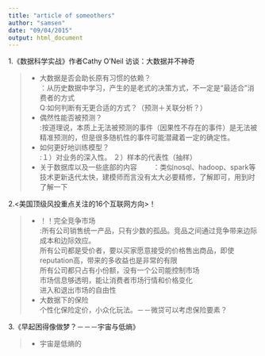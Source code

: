 ```yaml
---
title: "article of someothers"
author: "samsen"
date: "09/04/2015"
output: html_document
---
```


1.《数据科学实战》作者Cathy O’Neil 访谈：大数据并不神奇  

>-  大数据是否会助长原有习惯的依赖？  
    ：从历史数据中学习，产生的是老式的决策方式，不一定是“最适合”消费者的方式  
    Q:如何判断有无更合适的方式？（预测＋关联分析？）  
>-  偶然性能否被预测？  
    :按道理说，本质上无法被预测的事件（因果性不存在的事件）是无法被精准预测的，但是很多随机性的事件可能潜藏着一定的确定性。  
>-  如何更好地训练模型？  
    :１）对业务的深入性。
     ２）样本的代表性（抽样）  
>-  关于数据库以及一些底部的内容　　
    ：类似nosql、hadoop、spark等技术更新迭代太快，建模师而言没有太大必要精修，了解即可，用到时了解一下  

2.<美国顶级风投重点关注的16个互联网方向>！  

>-  ！！完全竞争市场  
    :所有公司销售统一产品，只有少数的孤品。竞品之间通过竞争带来边际成本和边际效应。  
    所有公司都是受价者，要以买家愿意接受的价格售出商品，即使reputation高，带来的多收益也是非常的有限  
    所有公司都只占有小份额，没有一个公司能控制市场  
    市场信息够透明，能让消费者市场行情和价格变化  
    进入和退出市场的自由性  
>-  大数据下的保险  
    个性化保险定价，小众化玩法。－－微贷可以考虑保险要素？  

3.《早起困得像做梦？－－－宇宙与低熵》  

>-  宇宙是低熵的  
    